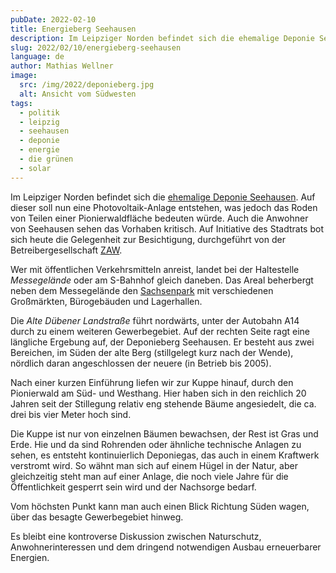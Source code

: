 ```yaml
---
pubDate: 2022-02-10
title: Energieberg Seehausen
description: Im Leipziger Norden befindet sich die ehemalige Deponie Seehausen. Auf dieser soll nun eine Photovoltaik-Anlage entstehen, was jedoch das Roden von Teilen einer Pionierwaldfläche bedeuten würde. Auch die Anwohner von Seehausen sehen das Vorhaben kritisch. Auf Initiative des Stadtrats bot sich heute die Gelegenheit zur Besichtigung, durchgeführt von der Betreibergesellschaft ZAW.
slug: 2022/02/10/energieberg-seehausen
language: de
author: Mathias Wellner
image:
  src: /img/2022/deponieberg.jpg
  alt: Ansicht vom Südwesten
tags:
  - politik
  - leipzig
  - seehausen
  - deponie
  - energie
  - die grünen
  - solar
---
```



Im Leipziger Norden befindet sich die [ehemalige Deponie Seehausen](https://www.l-iz.de/politik/brennpunkt/2021/05/der-stadtrat-tagte-deponieberg-seehausen-seehausener-machen-ihr-mitspracherecht-beim-bebauungsplan-deutlich-video-388118). Auf dieser soll nun eine Photovoltaik-Anlage entstehen, was jedoch das Roden von Teilen einer Pionierwaldfläche bedeuten würde. Auch die Anwohner von Seehausen sehen das Vorhaben kritisch. Auf Initiative des Stadtrats bot sich heute die Gelegenheit zur Besichtigung, durchgeführt von der Betreibergesellschaft [ZAW](https://www.zaw-sachsen.de/).

Wer mit öffentlichen Verkehrsmitteln anreist, landet bei der Haltestelle _Messegelände_ oder am S-Bahnhof gleich daneben. Das Areal beherbergt neben dem Messegelände den [Sachsenpark](http://www.sachsenpark.de/) mit verschiedenen Großmärkten, Bürogebäuden und Lagerhallen.

<ResponsiveImage
  src="/img/2022/messe.jpg"
  alt="Messegelände"
  aspectRatio="4:3"
/>

Die _Alte Dübener Landstraße_ führt nordwärts, unter der Autobahn A14 durch zu einem weiteren Gewerbegebiet. Auf der rechten Seite ragt eine längliche Ergebung auf, der Deponieberg Seehausen. Er besteht aus zwei Bereichen, im Süden der alte Berg (stillgelegt kurz nach der Wende), nördlich daran angeschlossen der neuere (in Betrieb bis 2005).

<ResponsiveImage
  src="/img/2022/deponieberg.jpg"
  alt="Ansicht vom Südwesten"
  aspectRatio="4:3"
/>

Nach einer kurzen Einführung liefen wir zur Kuppe hinauf, durch den Pionierwald am Süd- und Westhang. Hier haben sich in den reichlich 20 Jahren seit der Stillegung relativ eng stehende Bäume angesiedelt, die ca. drei bis vier Meter hoch sind.

<ResponsiveImage
  src="/img/2022/kuppe.jpg"
  alt="Plateau des Deponieberges"
  aspectRatio="4:3"
/>

Die Kuppe ist nur von einzelnen Bäumen bewachsen, der Rest ist Gras und Erde. Hie und da sind Rohrenden oder ähnliche technische Anlagen zu sehen, es entsteht kontinuierlich Deponiegas, das auch in einem Kraftwerk verstromt wird. So wähnt man sich auf einem Hügel in der Natur, aber gleichzeitig steht man auf einer Anlage, die noch viele Jahre für die Öffentlichkeit gesperrt sein wird und der Nachsorge bedarf.

<ResponsiveImage
  src="/img/2022/suedblick.jpg"
  alt="Ausblick vom Deponieberg Richtung Stadtzentrum"
  aspectRatio="4:3"
/>

Vom höchsten Punkt kann man auch einen Blick Richtung Süden wagen, über das besagte Gewerbegebiet hinweg.

<ResponsiveImage
  src="/img/2022/gruene-gruppe.jpg"
  alt="Besprechung nach der Begehung"
  aspectRatio="4:3"
/>

Es bleibt eine kontroverse Diskussion zwischen Naturschutz, Anwohnerinteressen und dem dringend notwendigen Ausbau erneuerbarer Energien.
